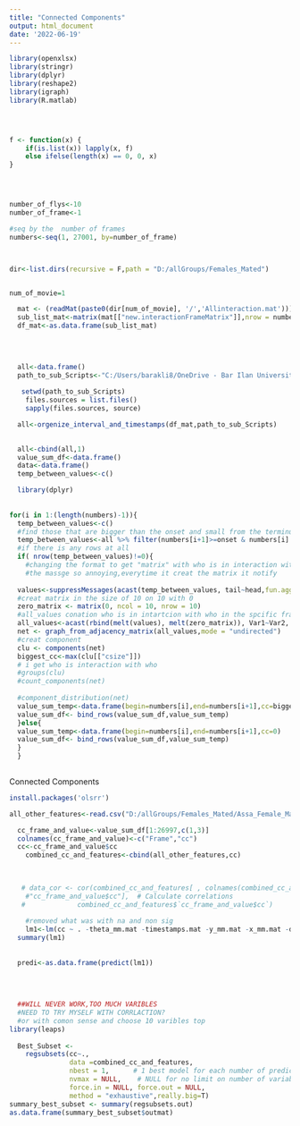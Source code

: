 ```yaml
---
title: "Connected Components"
output: html_document
date: '2022-06-19'
---
```






```r

library(openxlsx)
library(stringr)
library(dplyr)
library(reshape2)
library(igraph)
library(R.matlab)




f <- function(x) {
    if(is.list(x)) lapply(x, f)
    else ifelse(length(x) == 0, 0, x)
}




number_of_flys<-10
number_of_frame<-1

#seq by the  number of frames
numbers<-seq(1, 27001, by=number_of_frame)



dir<-list.dirs(recursive = F,path = "D:/allGroups/Females_Mated")


num_of_movie=1

  mat <- (readMat(paste0(dir[num_of_movie], '/','Allinteraction.mat'))) # read each MAT file
  sub_list_mat<-matrix(mat[["new.interactionFrameMatrix"]],nrow = number_of_flys, ncol = number_of_flys)
  df_mat<-as.data.frame(sub_list_mat)
  

  
  
  all<-data.frame()
  path_to_sub_Scripts<-"C:/Users/barakli8/OneDrive - Bar Ilan University/Lital/code/interactions_network/dynamic/sub_scripts"
  
   setwd(path_to_sub_Scripts)
    files.sources = list.files()
    sapply(files.sources, source)

  all<-orgenize_interval_and_timestamps(df_mat,path_to_sub_Scripts)

  
  all<-cbind(all,1)
  value_sum_df<-data.frame()
  data<-data.frame()
  temp_between_values<-c()

  library(dplyr)
  
  
for(i in 1:(length(numbers)-1)){
  temp_between_values<-c()
  #find those that are bigger than the onset and small from the terminus
  temp_between_values<-all %>% filter(numbers[i+1]>=onset & numbers[i] <=terminus)
  #if there is any rows at all
  if( nrow(temp_between_values)!=0){
    #changing the format to get "matrix" with who is in interaction with who
    #the massge so annoying,everytime it creat the matrix it notify
    
  values<-suppressMessages(acast(temp_between_values, tail~head,fun.aggregate=sum))
  #creat matrix in the size of 10 on 10 with 0 
  zero_matrix <- matrix(0, ncol = 10, nrow = 10)
  #all_values conation who is in intartcion with who in the spcific frame
  all_values<-acast(rbind(melt(values), melt(zero_matrix)), Var1~Var2, sum)
  net <- graph_from_adjacency_matrix(all_values,mode = "undirected")
  #creat component
  clu <- components(net)
  biggest_cc<-max(clu[["csize"]])
  # i get who is interaction with who
  #groups(clu)
  #count_components(net)
  
  #component_distribution(net)
  value_sum_temp<-data.frame(begin=numbers[i],end=numbers[i+1],cc=biggest_cc)
  value_sum_df<- bind_rows(value_sum_df,value_sum_temp)
  }else{
  value_sum_temp<-data.frame(begin=numbers[i],end=numbers[i+1],cc=0)
  value_sum_df<- bind_rows(value_sum_df,value_sum_temp)
  }
  }
  

```


Connected Components



```r

install.packages('olsrr')

all_other_features<-read.csv("D:/allGroups/Females_Mated/Assa_Female_Mated_Unknown_RigA_20211025T120646/per_framefeatures_sum_allflies.csv")[1:26997,]

  cc_frame_and_value<-value_sum_df[1:26997,c(1,3)]
  colnames(cc_frame_and_value)<-c("Frame","cc")
  cc<-cc_frame_and_value$cc
    combined_cc_and_features<-cbind(all_other_features,cc)

    
    
   # data_cor <- cor(combined_cc_and_features[ , colnames(combined_cc_and_features) != 
    #"cc_frame_and_value$cc"],  # Calculate correlations
   #             combined_cc_and_features$`cc_frame_and_value$cc`)
    
    #removed what was with na and non sig
    lm1<-lm(cc ~ . -theta_mm.mat -timestamps.mat -y_mm.mat -x_mm.mat -dt.mat -dist2wall.mat -a_mm.mat -b_mm.mat -a.mat -absdtheta.mat -absdv_cor.mat -corfrac_min.mat -yaw.mat -veltoward_nose2ell.mat -velmag_nose.mat -velmag.mat -signdtheta.mat -phi.mat -dv_cor.mat -du_tail.mat -dphi.mat -flipdv_cor.mat -dangle2wall.mat -absphidiff_anglesub.mat, data=combined_cc_and_features)
  summary(lm1)
  
  
  predi<-as.data.frame(predict(lm1))
  
  
  
  
  ##WILL NEVER WORK,TOO MUCH VARIBLES
  #NEED TO TRY MYSELF WITH CORRLACTION?
  #or with comon sense and choose 10 varibles top
library(leaps)
  
  Best_Subset <-
    regsubsets(cc~.,
               data =combined_cc_and_features,
               nbest = 1,      # 1 best model for each number of predictors
               nvmax = NULL,    # NULL for no limit on number of variables
               force.in = NULL, force.out = NULL,
               method = "exhaustive",really.big=T)
summary_best_subset <- summary(regsubsets.out)
as.data.frame(summary_best_subset$outmat)
```
